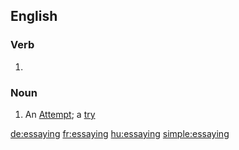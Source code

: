 ==English==

===Verb===
{{head|en}}

# {{present participle of|essay}}

===Noun===
{{en-noun}}

# An [[attempt|Attempt]]; a [[try]]

[[de:essaying]]
[[fr:essaying]]
[[hu:essaying]]
[[simple:essaying]]